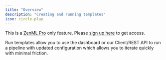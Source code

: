 ```yaml
---
title: "Overview"
description: "Creating and running templates"
icon: circle-play
---
```


This is a [ZenML Pro](https://zenml.io/pro) only feature. Please [sign up
here](https://cloud.zenml.io) to get access.

Run templates allow you to use the dashboard or our Client/REST API to run a pipeline with updated configuration which allows you to iterate quickly with minimal friction.


<CardGroup>
<Card title="Create a Run Template" icon="file-circle-plus" href="/v/0.66.0/usage/pipelines/create-and-run-templates/create-a-run-template" horizontal/> <Card title="Run a Template" icon="play" href="/v/0.66.0/usage/pipelines/create-and-run-templates/run-a-template" horizontal/>
</CardGroup>
